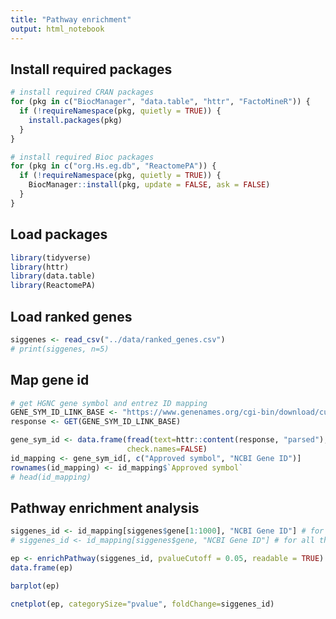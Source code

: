 ---
title: "Pathway enrichment"
output: html_notebook
---

## Install required packages

```{r}
# install required CRAN packages
for (pkg in c("BiocManager", "data.table", "httr", "FactoMineR")) {
  if (!requireNamespace(pkg, quietly = TRUE)) {
    install.packages(pkg)
  }
}

# install required Bioc packages
for (pkg in c("org.Hs.eg.db", "ReactomePA")) {
  if (!requireNamespace(pkg, quietly = TRUE)) {
    BiocManager::install(pkg, update = FALSE, ask = FALSE)
  }
}
```

## Load packages

```{r}
library(tidyverse)
library(httr)
library(data.table)
library(ReactomePA)
```

## Load ranked genes

```{r}
siggenes <- read_csv("../data/ranked_genes.csv")
# print(siggenes, n=5)
```

## Map gene id

```{r}
# get HGNC gene symbol and entrez ID mapping
GENE_SYM_ID_LINK_BASE <- "https://www.genenames.org/cgi-bin/download/custom?col=gd_hgnc_id&col=gd_app_sym&col=gd_app_name&col=gd_status&col=gd_prev_sym&col=gd_aliases&col=gd_pub_chrom_map&col=gd_pub_acc_ids&col=gd_pub_ensembl_id&col=gd_pub_eg_id&status=Approved&hgnc_dbtag=on&order_by=gd_app_sym_sort&format=text&submit=submit"
response <- GET(GENE_SYM_ID_LINK_BASE)

gene_sym_id <- data.frame(fread(text=httr::content(response, "parsed"), header=TRUE),
                          check.names=FALSE)
id_mapping <- gene_sym_id[, c("Approved symbol", "NCBI Gene ID")]
rownames(id_mapping) <- id_mapping$`Approved symbol`
# head(id_mapping)
```

## Pathway enrichment analysis

```{r}
siggenes_id <- id_mapping[siggenes$gene[1:1000], "NCBI Gene ID"] # for top-ranked genes
# siggenes_id <- id_mapping[siggenes$gene, "NCBI Gene ID"] # for all the genes being ranked

ep <- enrichPathway(siggenes_id, pvalueCutoff = 0.05, readable = TRUE)
data.frame(ep)
```

```{r}
barplot(ep)
```

```{r}
cnetplot(ep, categorySize="pvalue", foldChange=siggenes_id)
```

